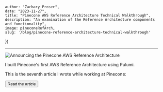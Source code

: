 


    author: "Zachary Proser", 
    date: "2023-11-27",
    title: "Pinecone AWS Reference Architecture Technical Walkthrough", 
    description: "An examination of the Reference Architecture components and functionality",
    image: pineconeRefArch,
    slug: '/blog/pinecone-reference-architecture-technical-walkthrough'
})

--- 

<Image src={metadata.image} alt="Announcing the Pinecone AWS Reference Architecture"/>

I built Pinecone's first AWS Reference Architecture using Pulumi. 

This is the seventh article I wrote while working at Pinecone: 

<Button href={href}>Read the article</Button>
